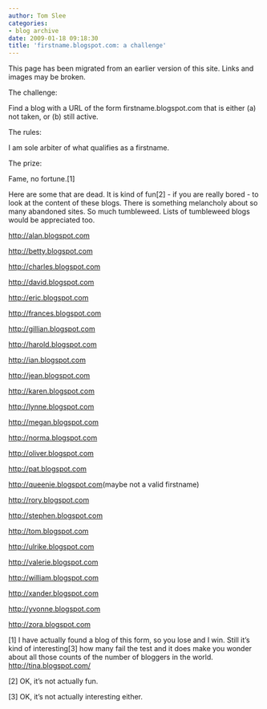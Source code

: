 ```yaml
---
author: Tom Slee
categories:
- blog archive
date: 2009-01-18 09:18:30
title: 'firstname.blogspot.com: a challenge'
---
```


::: {.callout-note}

This page has been migrated from an earlier version of this site. 
Links and images may be broken.

:::



				

The challenge:

Find a blog with a URL of the form firstname.blogspot.com that is either (a) not taken, or (b) still active.  


  


The rules:

  


I am sole arbiter of what qualifies as a firstname.

  


The prize:

  


Fame, no fortune.[1]

  


Here are some that are dead. It is kind of fun[2] - if you are really bored - to look at the content of these blogs. There is something melancholy about so many abandoned sites. So much tumbleweed. Lists of tumbleweed blogs would be appreciated too.  


  


[http://alan.blogspot.com](http://alan.blogspot.com)

[http://betty.blogspot.com](http://betty.blogspot.com)  


[http://charles.blogspot.com  
](http://charles.blogspot.com)

[http://david.blogspot.com](http://david.blogspot.com)  


[http://eric.blogspot.com](http://eric.blogspot.com)  


[http://frances.blogspot.com](http://frances.blogspot.com)  


[http://gillian.blogspot.com](http://gillian.blogspot.com)  


[http://harold.blogspot.com  
](http://harold.blogspot.com)

[http://ian.blogspot.com](http://ian.blogspot.com)  


[http://jean.blogspot.com](http://jean.blogspot.com)  


[http://karen.blogspot.com](http://karen.blogspot.com)  


[http://lynne.blogspot.com](http://lynne.blogspot.com)  


[http://megan.blogspot.com](http://megan.blogspot.com)  


[http://norma.blogspot.com](http://norma.blogspot.com)  


[http://oliver.blogspot.com](http://oliver.blogspot.com)  


[http://pat.blogspot.com](http://pat.blogspot.com)  


[http://queenie.blogspot.com ](http://queenie.blogspot.com )(maybe not a valid firstname)  


[http://rory.blogspot.com](http://rory.blogspot.com)

[http://stephen.blogspot.com](http://stephen.blogspot.com)

[http://tom.blogspot.com](http://tom.blogspot.com)

[http://ulrike.blogspot.com](http://ulrike.blogspot.com)

[http://valerie.blogspot.com](http://valerie.blogspot.com)

[http://william.blogspot.com](http://william.blogspot.com)

[http://xander.blogspot.com](http://xander.blogspot.com)

[http://yvonne.blogspot.com](http://yvonne.blogspot.com)

[http://zora.blogspot.com](http://zora.blogspot.com)

  


[1] I have actually found a blog of this form, so you lose and I win. Still it's kind of interesting[3] how many fail the test and it does make you wonder about all those counts of the number of bloggers in the world.  [http://tina.blogspot.com/](http://tina.blogspot.com/)  


  


[2] OK, it's not actually fun.  


  


[3] OK, it's not actually interesting either.


		
